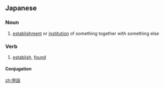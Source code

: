 ==Japanese==
{{ja-kanjitab|へい|せつ|yomi=on}}

===Noun===
{{ja-noun|へいせつ}}

# [[establishment]] or [[institution]] of something together with something else

===Verb===
{{ja-verb-suru|tr=trans|へいせつ}}

# [[establish]], [[found]]

====Conjugation====
{{ja-suru|へいせつ}}

[[zh:併設]]
